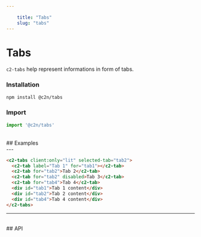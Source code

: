 ```yaml
---
    
    title: "Tabs"
    slug: "tabs"
---
```




# Tabs

`c2-tabs` help represent informations in form of tabs.

### Installation

```bash tag=CodeBlock
npm install @c2n/tabs
```

### Import

```typescript tag=CodeBlock
import '@c2n/tabs'
```

<br />
## Examples
<br />
---

```html tag=MdxCodeBlock,compact=true,component=c2-tabs
<c2-tabs client:only="lit" selected-tab="tab2">
  <c2-tab label="Tab 1" for="tab1"></c2-tab>
  <c2-tab for="tab2">Tab 2</c2-tab>
  <c2-tab for="tab2" disabled>Tab 3</c2-tab>
  <c2-tab for="tab4">Tab 4</c2-tab>
  <div id="tab1">Tab 1 content</div>
  <div id="tab2">Tab 2 content</div>
  <div id="tab4">Tab 4 content</div>
</c2-tabs>
```

---

<br />
## API

<ApiTable componentTag="c2-tabs"></ApiTable>

